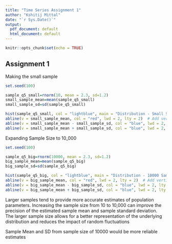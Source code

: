 ```yaml
---
title: "Time Series Assignment 1"
author: "Kshitij Mittal"
date: "`r Sys.Date()`"
output:
  pdf_document: default
  html_document: default
---
```


```r
knitr::opts_chunk$set(echo = TRUE)
```

## Assignment 1

Making the small sample

```r
set.seed(100)

sample_q5_small=rnorm(10, mean = 2.3, sd=1.2)
small_sample_mean=mean(sample_q5_small)
small_sample_sd=sd(sample_q5_small)

```

```r
hist(sample_q5_small, col = "lightblue", main = "Distribution - Small Sample", xlab = "Value", ylab = "Frequency")
abline(v = small_sample_mean, col = "red", lwd = 2, lty = 2)  # Add vertical line for mean
abline(v = small_sample_mean - small_sample_sd, col = "blue", lwd = 2, lty = 2)  # Add vertical line for lower bound
abline(v = small_sample_mean + small_sample_sd, col = "blue", lwd = 2, lty = 2)  # Add vertical line for upper bound

```

Expanding Sample Size to 10_000

```r
set.seed(100)

sample_q5_big=rnorm(10000, mean = 2.3, sd=1.2)
big_sample_mean=mean(sample_q5_big)
big_sample_sd=sd(sample_q5_big)

```

```r
hist(sample_q5_big, col = "lightblue", main = "Distribution - 10000 Sample", xlab = "Value", ylab = "Frequency")
abline(v = big_sample_mean, col = "red", lwd = 2, lty = 2)  # Add vertical line for mean
abline(v = big_sample_mean - big_sample_sd, col = "blue", lwd = 2, lty = 2)  # Add vertical line for lower bound
abline(v = big_sample_mean + big_sample_sd, col = "blue", lwd = 2, lty = 2)  # Add vertical line for upper bound

```

Larger samples tend to provide more accurate estimates of population parameters. Increasing the sample size from 10 to 10,000 can improve the precision of the estimated sample mean and sample standard deviation. The larger sample size allows for a better representation of the underlying distribution and reduces the impact of random fluctuations

Sample Mean and SD from sample size of 10000 would be more reliable estimates






